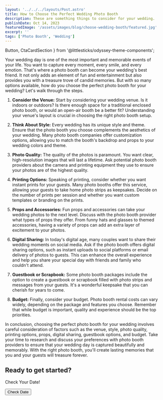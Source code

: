 ```yaml
---
layout: '../../../layouts/Post.astro'
title: How to Choose the Perfect Wedding Photo Booth
description: These are something things to consider for your wedding.
publishDate: Oct 14, 2023
featuredImage: '/assets/images/blog/choose-wedding-booth/featured.jpg'
excerpt: ''
tags: ['Photo Booth', 'Wedding']
---
```

  Button,
  CtaCardSection
} from '@littlesticks/odyssey-theme-components';

Your wedding day is one of the most important and memorable events of your life. You want to capture every moment, every smile, and every emotion. That's where a photo booth can become your wedding's best friend. It not only adds an element of fun and entertainment but also provides you with a treasure trove of candid memories. But with so many options available, how do you choose the perfect photo booth for your wedding? Let's walk through the steps.

1. **Consider the Venue:** Start by considering your wedding venue. Is it indoors or outdoors? Is there enough space for a traditional enclosed photo booth, or would an open-air booth be a better fit? Understanding your venue's layout is crucial in choosing the right photo booth setup.

2. **Think About Style:** Every wedding has its unique style and theme. Ensure that the photo booth you choose complements the aesthetics of your wedding. Many photo booth companies offer customization options, allowing you to match the booth's backdrop and props to your wedding colors and theme.

3. **Photo Quality:** The quality of the photos is paramount. You want clear, high-resolution images that will last a lifetime. Ask potential photo booth providers about the camera and printing equipment they use to ensure your photos are of the highest quality.

4. **Printing Options:** Speaking of printing, consider whether you want instant prints for your guests. Many photo booths offer this service, allowing your guests to take home photo strips as keepsakes. Decide on the number of prints per session and whether you want custom templates or branding on the prints.

5. **Props and Accessories:** Fun props and accessories can take your wedding photos to the next level. Discuss with the photo booth provider what types of props they offer. From funny hats and glasses to themed accessories, having a variety of props can add an extra layer of excitement to your photos.

6. **Digital Sharing:** In today's digital age, many couples want to share their wedding moments on social media. Ask if the photo booth offers digital sharing options, such as instant uploads to social platforms or email delivery of photos to guests. This can enhance the overall experience and help you share your special day with friends and family who couldn't attend.

7. **Guestbook or Scrapbook:** Some photo booth packages include the option to create a guestbook or scrapbook filled with photo strips and messages from your guests. It's a wonderful keepsake that you can cherish for years to come.

8. **Budget:** Finally, consider your budget. Photo booth rental costs can vary widely, depending on the package and features you choose. Remember that while budget is important, quality and experience should be the top priorities.

In conclusion, choosing the perfect photo booth for your wedding involves careful consideration of factors such as the venue, style, photo quality, printing options, props, digital sharing, guestbook options, and budget. Take your time to research and discuss your preferences with photo booth providers to ensure that your wedding day is captured beautifully and memorably. With the right photo booth, you'll create lasting memories that you and your guests will treasure forever.

<CtaCardSection background="var(--theme-surface-1)" color="var(--theme-on-surface-2)">
    <h2>Ready to get started?</h2>
    <p>Check Your Date!</p>
    <Button href="https://popstar-photo-booths.checkcherry.com/availability_calendar?props=%7B%22showBookNowButton%22%3Atrue%2C%22bookNowButtonText%22%3A%22Book%20Now%22%2C%22showCustomBookingUrl%22%3Afalse%2C%22customBookingUrl%22%3A%22%22%2C%22availableMessage%22%3A%22Congratulations%2C%20we%20are%20currently%20available%20for%20this%20day%20and%20package.%20%20Just%20click%20%26%2339%3BBook%20Now%26%2339%3B%20to%20reserve%20your%20date%20now.%22%2C%22unavailableMessage%22%3A%22Sorry%2C%20but%20we%20are%20not%20able%20to%20take%20automated%20bookings%20for%20this%20date%20or%20package.%20%20Please%20contact%20us%20directly%20to%20check%20for%20available%20options.%22%2C%22theme%22%3A%22normal%22%7D" customIcon>
    Check Date
    <Fragment slot="icon">
      <Icon name="ic:baseline-chevron-right"/>
    </Fragment>
    </Button>
</CtaCardSection>